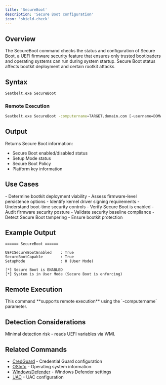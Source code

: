 ```yaml
---
title: 'SecureBoot'
description: 'Secure Boot configuration'
icon: 'shield-check'
---
```


## Overview

The SecureBoot command checks the status and configuration of Secure Boot, a UEFI firmware security feature that ensures only trusted bootloaders and operating systems can run during system startup. Secure Boot status affects bootkit deployment and certain rootkit attacks.

## Syntax

```bash
Seatbelt.exe SecureBoot
```

### Remote Execution
```bash
Seatbelt.exe SecureBoot -computername=TARGET.domain.com [-username=DOMAIN\user -password=pass]
```

## Output

Returns Secure Boot information:
- Secure Boot enabled/disabled status
- Setup Mode status
- Secure Boot Policy
- Platform key information

## Use Cases

<Tabs>
  <Tab title="Red Team">
    - Determine bootkit deployment viability
    - Assess firmware-level persistence options
    - Identify kernel driver signing requirements
    - Understand boot-time security controls
  </Tab>
  <Tab title="Blue Team">
    - Verify Secure Boot is enabled
    - Audit firmware security posture
    - Validate security baseline compliance
    - Detect Secure Boot tampering
    - Ensure bootkit protection
  </Tab>
</Tabs>

## Example Output

```
====== SecureBoot ======

UEFISecureBootEnabled    : True
SecureBootCapable        : True
SetupMode                : 0 (User Mode)

[*] Secure Boot is ENABLED
[*] System is in User Mode (Secure Boot is enforcing)
```

## Remote Execution

<Check>
This command **supports remote execution** using the `-computername` parameter.
</Check>

## Detection Considerations

<Info>
Minimal detection risk - reads UEFI variables via WMI.
</Info>

## Related Commands

- [CredGuard](/commands/credguard) - Credential Guard configuration
- [OSInfo](/commands/osinfo) - Operating system information
- [WindowsDefender](/commands/windowsdefender) - Windows Defender settings
- [UAC](/commands/uac) - UAC configuration
